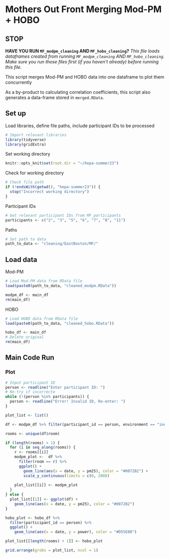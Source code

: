 # Mothers Out Front Merging Mod-PM + HOBO

## STOP

**HAVE YOU RUN `MF_modpm_cleaning` AND `MF_hobo_cleaning`?**
*This file loads dataframes created from running `MF_modpm_cleaning` AND `MF_hobo_cleaning`. Make sure you run those files first (if you haven't already) before running this file.*

This script merges Mod-PM and HOBO data into one dataframe to plot them concurrently

As a by-product to calculating correlation coefficients, this script also generates a data-frame stored in `merged.RData`.

## Set up
Load libraries, define file paths, include participant IDs to be processed
```r
# Import relevant libraries
library(tidyverse)
library(gridExtra)
```

Set working directory
```r
knitr::opts_knit$set(root.dir = "~/hepa-summer23")
```

Check for working directory
```r
# Check file path
if (!endsWith(getwd(), "hepa-summer23")) {
  stop("Incorrect working directory")
}
```

Participant IDs
```r
# Get relevant participant IDs from MF_participants
participants <- c("2", "3", "5", "6", "7", "8", "11")
```

Paths
```r
# Set path to data
path_to_data <- "cleaning/EastBoston/MF/"
```

## Load data
Mod-PM
```r
# Load Mod-PM data from RData file
load(paste0(path_to_data, "cleaned_modpm.RData"))

modpm_df <- main_df
rm(main_df)
```

HOBO
```r
# Load HOBO data from RData file
load(paste0(path_to_data, "cleaned_hobo.RData"))

hobo_df <- main_df
# Delete original
rm(main_df)
```



## Main Code Run
### Plot
```r
# Input participant ID
person <- readline("Enter participant ID: ")
# Re-try if incorrecto
while (!(person %in% participants)) {
  person <- readline("Error! Invalid ID, Re-enter: ")
}

plot_list <- list()

df <- modpm_df %>% filter(participant_id == person, environment == "indoor")

rooms <- unique(df$room)

if (length(rooms) > 1) {
  for (i in seq_along(rooms)) {
    r <- rooms[[i]]
    modpm_plot <-  df %>%
      filter(room == r) %>%
      ggplot() +
        geom_line(aes(x = date, y = pm25), color = "#0072B2") +
        scale_y_continuous(limits = c(0, 200))
    
    plot_list[[i]] <- modpm_plot
  }
} else {
  plot_list[[1]] <- ggplot(df) + 
    geom_line(aes(x = date, y = pm25), color = "#0072B2")
}

hobo_plot <- hobo_df %>%
  filter(participant_id == person) %>%
  ggplot() +
    geom_line(aes(x = date, y = power), color = "#D55E00")

plot_list[[length(rooms) + 1]] <- hobo_plot
```

```r
grid.arrange(grobs = plot_list, ncol = 1)
```

